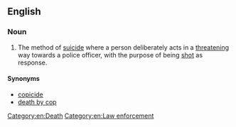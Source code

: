 ==English==
{{wikipedia}}

===Noun===
{{en-noun|suicides by cop}}

# {{informal}} The method of [[suicide]] where a person deliberately acts in a [[threatening]] way towards a police officer, with the purpose of being [[shot]] as response.

====Synonyms====
* [[copicide]]
* [[death by cop]]

[[Category:en:Death]]
[[Category:en:Law enforcement]]